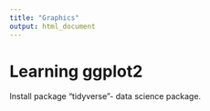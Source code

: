 ```yaml
---
title: "Graphics"
output: html_document
---
```


# Learning ggplot2

Install package "tidyverse"- data science package.
